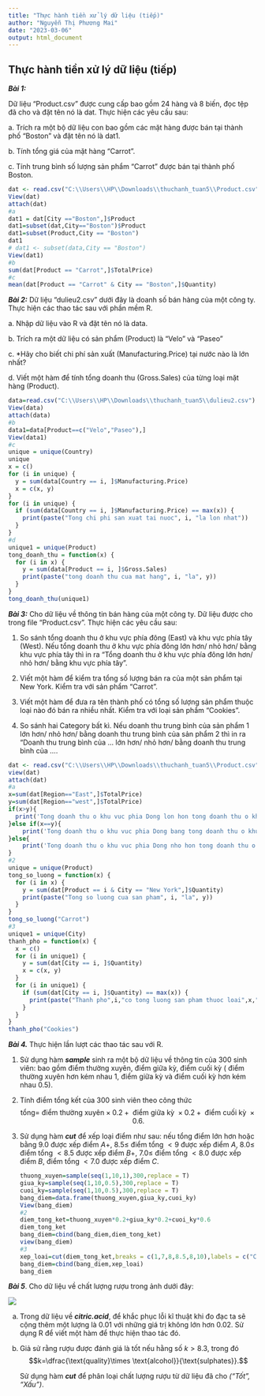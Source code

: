 ```yaml
---
title: "Thực hành tiền xử lý dữ liệu (tiếp)"
author: "Nguyễn Thị Phương Mai"
date: "2023-03-06"
output: html_document
---
```


## **Thực hành tiền xử lý dữ liệu (tiếp)**

***Bài 1:***

Dữ liệu "Product.csv" được cung cấp bao gồm 24 hàng và 8 biến, đọc tệp đã cho và đặt tên nó là dat. Thực hiện các yêu cầu sau:

a\. Trích ra một bộ dữ liệu con bao gồm các mặt hàng được bán tại thành phố "Boston" và đặt tên nó là dat1.

b\. Tính tổng giá của mặt hàng "Carrot".

c\. Tính trung bình số lượng sản phẩm "Carrot" được bán tại thành phố Boston.

```r

dat <- read.csv("C:\\Users\\HP\\Downloads\\thuchanh_tuan5\\Product.csv")
View(dat)
attach(dat)
#a
dat1 = dat[City =="Boston",]$Product
dat1=subset(dat,City=="Boston")$Product
dat1=subset(Product,City == "Boston")
dat1
# dat1 <- subset(data,City == "Boston")
View(dat1)
#b
sum(dat[Product == "Carrot",]$TotalPrice)
#c
mean(dat[Product == "Carrot" & City == "Boston",]$Quantity)

```

***Bài 2:*** Dữ liệu "dulieu2.csv" dưới đây là doanh số bán hàng của một công ty. Thực hiện các thao tác sau với phần mềm R.

a\. Nhập dữ liệu vào R và đặt tên nó là data.

b\. Trích ra một dữ liệu có sản phẩm (Product) là "Velo" và "Paseo"

c\. \*Hãy cho biết chi phí sản xuất (Manufacturing.Price) tại nước nào là lớn nhất?

d\. Viết một hàm để tính tổng doanh thu (Gross.Sales) của từng loại mặt hàng (Product).

```r
data=read.csv("C:\\Users\\HP\\Downloads\\thuchanh_tuan5\\dulieu2.csv")
View(data)
attach(data)
#b
data1=data[Product==c("Velo","Paseo"),]
View(data1)
#c
unique = unique(Country)
unique
x = c()
for (i in unique) {
  y = sum(data[Country == i, ]$Manufacturing.Price)
  x = c(x, y)
}
for (i in unique) {
  if (sum(data[Country == i, ]$Manufacturing.Price) == max(x)) {
    print(paste("Tong chi phi san xuat tai nuoc", i, "la lon nhat"))
  }
}
#d
unique1 = unique(Product)
tong_doanh_thu = function(x) {
  for (i in x) {
    y = sum(data[Product == i, ]$Gross.Sales)
    print(paste("tong doanh thu cua mat hang", i, "la", y))
  }
}
tong_doanh_thu(unique1)
```

***Bài 3:*** Cho dữ liệu về thông tin bán hàng của một công ty. Dữ liệu được cho trong file "Product.csv". Thực hiện các yêu cầu sau:

1.  So sánh tổng doanh thu ở khu vực phía đông (East) và khu vực phía tây (West). Nếu tổng doanh thu ở khu vực phía đông lớn hơn/ nhỏ hơn/ bằng khu vực phía tây thì in ra "Tổng doanh thu ở khu vực phía đông lớn hơn/ nhỏ hơn/ bằng khu vực phía tây".

2.  Viết một hàm để kiểm tra tổng số lượng bán ra của một sản phẩm tại New York. Kiểm tra với sản phẩm "Carrot".

3.  Viết một hàm để đưa ra tên thành phố có tổng số lượng sản phẩm thuộc loại nào đó bán ra nhiều nhất. Kiểm tra với loại sản phẩm "Cookies".

4.  So sánh hai Category bất kì. Nếu doanh thu trung bình của sản phẩm 1 lớn hơn/ nhỏ hơn/ bằng doanh thu trung bình của sản phẩm 2 thì in ra "Doanh thu trung bình của ... lớn hơn/ nhỏ hơn/ bằng doanh thu trung bình của ....

```r
dat <- read.csv("C:\\Users\\HP\\Downloads\\thuchanh_tuan5\\Product.csv")
view(dat)
attach(dat)
#a
x=sum(dat[Region=="East",]$TotalPrice)
y=sum(dat[Region=="west",]$TotalPrice)
if(x>y){
  print('Tong doanh thu o khu vuc phia Dong lon hon tong doanh thu o khu vuc phia Tay')
}else if(x==y){
    print('Tong doanh thu o khu vuc phia Dong bang tong doanh thu o khu vuc phia Tay')
}else{
    print('Tong doanh thu o khu vuc phia Dong nho hon tong doanh thu o khu vuc phia Tay')
}
#2
unique = unique(Product)
tong_so_luong = function(x) {
  for (i in x) {
    y = sum(dat[Product == i & City == "New York",]$Quantity)
    print(paste("Tong so luong cua san pham", i, "la", y))
  }
}
tong_so_luong("Carrot")
#3
unique1 = unique(City)
thanh_pho = function(x) {
  x = c()
  for (i in unique1) {
    y = sum(dat[City == i, ]$Quantity)
    x = c(x, y)
  }
  for (i in unique1) {
    if (sum(dat[City == i, ]$Quantity) == max(x)) {
      print(paste("Thanh pho",i,"co tong luong san pham thuoc loai",x,"la lon nhat"))
    }
  }
}
thanh_pho("Cookies")
```

***Bài 4.*** Thực hiện lần lượt các thao tác sau với R.

1.  Sử dụng hàm ***sample*** sinh ra một bộ dữ liệu về thông tin của $300$ sinh viên: bao gồm điểm thường xuyên, điểm giữa kỳ, điểm cuối kỳ ( điểm thường xuyên hơn kém nhau $1$, điểm giữa kỳ và điểm cuối kỳ hơn kém nhau $0.5$).

2.  Tính điểm tổng kết của $300$ sinh viên theo công thức\
    $$\text{tổng= điểm thường xuyên}\times 0.2+\text{ điểm giữa kỳ }\times 0.2+\text{ điểm cuối kỳ }\times 0.6.$$

3.  Sử dụng hàm ***cut*** để xếp loại điểm như sau: nếu tổng điểm lớn hơn hoặc bằng $9.0$ được xếp điểm $A+$, $8.5\leq$ điểm tổng $< 9$ được xếp điểm $A$, $8.0\leq$ điểm tổng $< 8.5$ được xếp điểm $B+$, $7.0\leq$ điểm tổng $<8.0$ được xếp điểm $B$, điểm tổng $< 7.0$ được xếp điểm $C$.

    ```r
    thuong_xuyen=sample(seq(1,10,1),300,replace = T)
    giua_ky=sample(seq(1,10,0.5),300,replace = T)
    cuoi_ky=sample(seq(1,10,0.5),300,replace = T)
    bang_diem=data.frame(thuong_xuyen,giua_ky,cuoi_ky)
    View(bang_diem)
    #2
    diem_tong_ket=thuong_xuyen*0.2+giua_ky*0.2+cuoi_ky*0.6
    diem_tong_ket
    bang_diem=cbind(bang_diem,diem_tong_ket)
    view(bang_diem)
    #3
    xep_loai=cut(diem_tong_ket,breaks = c(1,7,8,8.5,8,10),labels = c("C","B","B+","A","A+"),right = F)
    bang_diem=cbind(bang_diem,xep_loai)
    bang_diem


    ```

***Bài 5***. Cho dữ liệu về chất lượng rượu trong ảnh dưới đây:

![](E:\Teaching\Introduction%20to%20data%20analysis\Lectures%202023-2024\Bài%20tập\citric.acid.png)

a.  Trong dữ liệu về ***citric.acid***, để khắc phục lỗi kĩ thuật khi đo đạc ta sẽ cộng thêm một lượng là $0.01$ với những giá trị không lớn hơn $0.02$. Sử dụng R để viết một hàm để thực hiện thao tác đó.

b.  Giả sử rằng rượu được đánh giá là tốt nếu hằng số $k > 8.3$, trong đó $$k=\dfrac{\text{quality}\times \text{alcohol}}{\text{sulphates}}.$$

    Sử dụng hàm ***cut*** để phân loại chất lượng rượu từ dữ liệu đã cho *("Tốt", "Xấu")*.

```r

```

